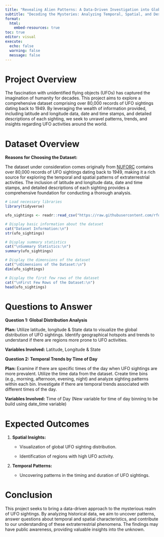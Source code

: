 ---
title: "Revealing Alien Patterns: A Data-Driven Investigation into Global UFO Sightings"
subtitle: "Decoding the Mysteries: Analyzing Temporal, Spatial, and Descriptive Patterns in Over 80,000 UFO Sightings"
format: 
  html:
    embed-resources: true
toc: true
editor: visual
execute:
  echo: false
  warning: false
  message: false
---

# Project Overview

The fascination with unidentified flying objects (UFOs) has captured the imagination of humanity for decades. This project aims to explore a comprehensive dataset comprising over 80,000 records of UFO sightings dating back to 1949. By leveraging the wealth of information provided, including latitude and longitude data, date and time stamps, and detailed descriptions of each sighting, we seek to unravel patterns, trends, and insights regarding UFO activities around the world.

# Dataset Overview

**Reasons for Choosing the Dataset:**

The dataset under consideration comes originally from [NUFORC](http://www.nuforc.org/) contains over 80,000 records of UFO sightings dating back to 1949, making it a rich source for exploring the temporal and spatial patterns of extraterrestrial activities. The inclusion of latitude and longitude data, date and time stamps, and detailed descriptions of each sighting provides a comprehensive foundation for conducting a thorough analysis.

```{r}

# Load necessary libraries
library(tidyverse)

ufo_sightings <- readr::read_csv("https://raw.githubusercontent.com/rfordatascience/tidytuesday/master/data/2019/2019-06-25/ufo_sightings.csv")
```

```{r}

# Display basic information about the dataset
cat("Dataset Information:\n")
str(ufo_sightings)

# Display summary statistics
cat("\nSummary Statistics:\n")
summary(ufo_sightings)

# Display the dimensions of the dataset
cat("\nDimensions of the Dataset:\n")
dim(ufo_sightings)

# Display the first few rows of the dataset
cat("\nFirst Few Rows of the Dataset:\n")
head(ufo_sightings)
```

# Questions to Answer

**Question 1: Global Distribution Analysis**

**Plan:** Utilize latitude, longitude & State data to visualize the global distribution of UFO sightings. Identify geographical hotspots and trends to understand if there are regions more prone to UFO activities.

**Variables Involved:** Latitude, Longitude & State

**Question 2: Temporal Trends by Time of Day**

**Plan:** Examine if there are specific times of the day when UFO sightings are more prevalent. Utilize the time data from the dataset. Create time bins (e.g., morning, afternoon, evening, night) and analyze sighting patterns within each bin. Investigate if there are temporal trends associated with different times of the day.

**Variables Involved:** Time of Day (New variable for time of day binning to be build using date_time variable)

# Expected Outcomes

1.  **Spatial Insights:**

    -   Visualization of global UFO sighting distribution.

    -   Identification of regions with high UFO activity.

2.  **Temporal Patterns:**

    -   Uncovering patterns in the timing and duration of UFO sightings.

# Conclusion

This project seeks to bring a data-driven approach to the mysterious realm of UFO sightings. By analyzing historical data, we aim to uncover patterns, answer questions about temporal and spatial characteristics, and contribute to our understanding of these extraterrestrial phenomena. The findings may have public awareness, providing valuable insights into the unknown.
